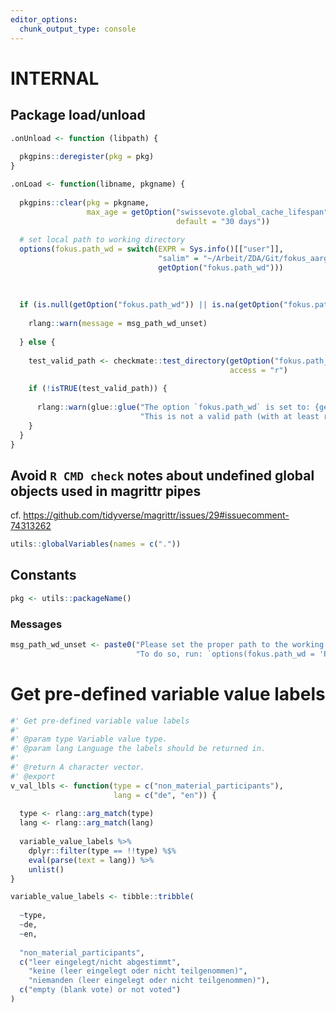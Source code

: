 ```yaml
---
editor_options:
  chunk_output_type: console
---
```


# INTERNAL

## Package load/unload

```r
.onUnload <- function (libpath) {
  
  pkgpins::deregister(pkg = pkg)
}

.onLoad <- function(libname, pkgname) {
  
  pkgpins::clear(pkg = pkgname,
                 max_age = getOption("swissevote.global_cache_lifespan",
                                     default = "30 days"))
  
  # set local path to working directory
  options(fokus.path_wd = switch(EXPR = Sys.info()[["user"]],
                                 "salim" = "~/Arbeit/ZDA/Git/fokus_aargau/",
                                 getOption("fokus.path_wd")))
  
  
  
  if (is.null(getOption("fokus.path_wd")) || is.na(getOption("fokus.path_wd"))) {
    
    rlang::warn(message = msg_path_wd_unset)
    
  } else {
    
    test_valid_path <- checkmate::test_directory(getOption("fokus.path_wd"),
                                                 access = "r")
    
    if (!isTRUE(test_valid_path)) {
      
      rlang::warn(glue::glue("The option `fokus.path_wd` is set to: {getOption('fokus.path_wd')}\n",
                             "This is not a valid path (with at least read access). Please correct this in order for this package to work properly."))
    }
  }
}
```

## Avoid `R CMD check` notes about undefined global objects used in magrittr pipes

cf. <https://github.com/tidyverse/magrittr/issues/29#issuecomment-74313262>

```r
utils::globalVariables(names = c("."))
```

## Constants

```r
pkg <- utils::packageName()
```

### Messages

```r
msg_path_wd_unset <- paste0("Please set the proper path to the working directory (the local instance of the `fokus_aargau` repository).\n",
                            "To do so, run: `options(fokus.path_wd = 'PATH/TO/fokus_aargau/')`")
```

# Get pre-defined variable value labels

```r
#' Get pre-defined variable value labels
#'
#' @param type Variable value type.
#' @param lang Language the labels should be returned in.
#'
#' @return A character vector.
#' @export
v_val_lbls <- function(type = c("non_material_participants"),
                       lang = c("de", "en")) {
  
  type <- rlang::arg_match(type)
  lang <- rlang::arg_match(lang)
  
  variable_value_labels %>%
    dplyr::filter(type == !!type) %$%
    eval(parse(text = lang)) %>%
    unlist()
}

variable_value_labels <- tibble::tribble(
  
  ~type,
  ~de,
  ~en,
  
  "non_material_participants",
  c("leer eingelegt/nicht abgestimmt",
    "keine (leer eingelegt oder nicht teilgenommen)",
    "niemanden (leer eingelegt oder nicht teilgenommen)"),
  c("empty (blank vote) or not voted")
)
```
